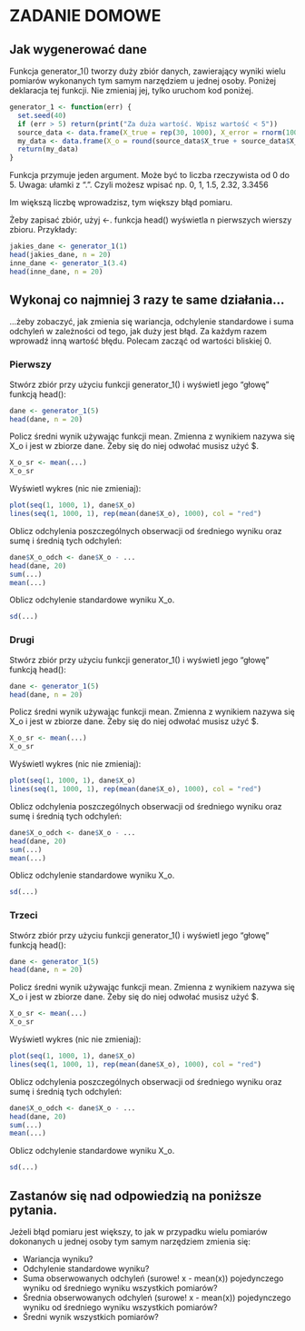 # ZADANIE DOMOWE

## Jak wygenerować dane

Funkcja generator_1() tworzy duży zbiór danych, zawierający wyniki wielu pomiarów wykonanych tym samym narzędziem u jednej osoby. Poniżej deklaracja tej funkcji. Nie zmieniaj jej, tylko uruchom kod poniżej.

```r
generator_1 <- function(err) {
  set.seed(40)
  if (err > 5) return(print("Za duża wartość. Wpisz wartość < 5")) 
  source_data <- data.frame(X_true = rep(30, 1000), X_error = rnorm(1000, mean = 0, sd = err))
  my_data <- data.frame(X_o = round(source_data$X_true + source_data$X_error))
  return(my_data)
}
```

Funkcja przymuje jeden argument. Może być to liczba rzeczywista od 0 do 5. Uwaga: ułamki z ".". Czyli możesz wpisać np. 0, 1, 1.5, 2.32, 3.3456

Im większą liczbę wprowadzisz, tym większy błąd pomiaru. 

Żeby zapisać zbiór, użyj <-. funkcja head() wyświetla n pierwszych wierszy zbioru. Przykłady:

```r
jakies_dane <- generator_1(1)
head(jakies_dane, n = 20)
inne_dane <- generator_1(3.4)
head(inne_dane, n = 20)
```

## Wykonaj co najmniej 3 razy te same działania...

...żeby zobaczyć, jak zmienia się wariancja, odchylenie standardowe i suma odchyleń w zależności od tego, jak duży jest błąd. Za każdym razem wprowadź inną wartość błędu. Polecam zacząć od wartości bliskiej 0.

### Pierwszy

Stwórz zbiór przy użyciu funkcji generator_1() i wyświetl jego "głowę" funkcją head():

```r
dane <- generator_1(5)
head(dane, n = 20) 
```

Policz średni wynik używając funkcji mean. Zmienna z wynikiem nazywa się X_o i jest w zbiorze dane. Żeby się do niej odwołać musisz użyć $.

```r
X_o_sr <- mean(...)
X_o_sr
```

Wyświetl wykres (nic nie zmieniaj):
```r
plot(seq(1, 1000, 1), dane$X_o)
lines(seq(1, 1000, 1), rep(mean(dane$X_o), 1000), col = "red")
```

Oblicz odchylenia poszczególnych obserwacji od średniego wyniku oraz sumę i średnią tych odchyleń:

```r
dane$X_o_odch <- dane$X_o - ...
head(dane, 20)
sum(...)
mean(...)
```

Oblicz odchylenie standardowe wyniku X_o.

```r
sd(...)
```

### Drugi

Stwórz zbiór przy użyciu funkcji generator_1() i wyświetl jego "głowę" funkcją head():

```r
dane <- generator_1(5)
head(dane, n = 20) 
```

Policz średni wynik używając funkcji mean. Zmienna z wynikiem nazywa się X_o i jest w zbiorze dane. Żeby się do niej odwołać musisz użyć $.

```r
X_o_sr <- mean(...)
X_o_sr
```

Wyświetl wykres (nic nie zmieniaj):
```r
plot(seq(1, 1000, 1), dane$X_o)
lines(seq(1, 1000, 1), rep(mean(dane$X_o), 1000), col = "red")
```

Oblicz odchylenia poszczególnych obserwacji od średniego wyniku oraz sumę i średnią tych odchyleń:

```r
dane$X_o_odch <- dane$X_o - ...
head(dane, 20)
sum(...)
mean(...)
```

Oblicz odchylenie standardowe wyniku X_o.

```r
sd(...)
```

### Trzeci

Stwórz zbiór przy użyciu funkcji generator_1() i wyświetl jego "głowę" funkcją head():

```r
dane <- generator_1(5)
head(dane, n = 20) 
```

Policz średni wynik używając funkcji mean. Zmienna z wynikiem nazywa się X_o i jest w zbiorze dane. Żeby się do niej odwołać musisz użyć $.

```r
X_o_sr <- mean(...)
X_o_sr
```

Wyświetl wykres (nic nie zmieniaj):
```r
plot(seq(1, 1000, 1), dane$X_o)
lines(seq(1, 1000, 1), rep(mean(dane$X_o), 1000), col = "red")
```

Oblicz odchylenia poszczególnych obserwacji od średniego wyniku oraz sumę i średnią tych odchyleń:

```r
dane$X_o_odch <- dane$X_o - ...
head(dane, 20)
sum(...)
mean(...)
```

Oblicz odchylenie standardowe wyniku X_o.

```r
sd(...)
```

## Zastanów się nad odpowiedzią na poniższe pytania.

Jeżeli błąd pomiaru jest większy, to jak w przypadku wielu pomiarów dokonanych u jednej osoby tym samym narzędziem zmienia się:

- Wariancja wyniku?
- Odchylenie standardowe wyniku?
- Suma obserwowanych odchyleń (surowe! x - mean(x)) pojedynczego wyniku od średniego wyniku wszystkich pomiarów?
- Średnia obserwowanych odchyleń (surowe! x - mean(x)) pojedynczego wyniku od średniego wyniku wszystkich pomiarów?
- Średni wynik wszystkich pomiarów?
